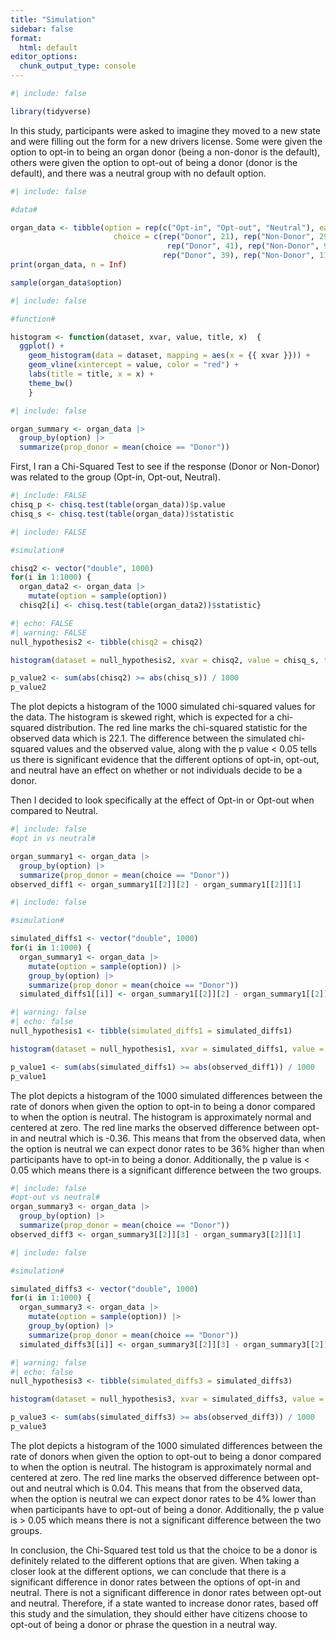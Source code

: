 ```yaml
---
title: "Simulation"
sidebar: false
format:
  html: default
editor_options: 
  chunk_output_type: console
---
```


```r
#| include: false

library(tidyverse)
```

In this study, participants were asked to imagine they moved to a new state and were filling out the form for a new drivers license. Some were given the option to opt-in to being an organ donor (being a non-donor is the default), others were given the option to opt-out of being a donor (donor is the default), and there was a neutral group with no default option.


```r
#| include: false

#data#

organ_data <- tibble(option = rep(c("Opt-in", "Opt-out", "Neutral"), each = 50),
                       choice = c(rep("Donor", 21), rep("Non-Donor", 29), 
                                   rep("Donor", 41), rep("Non-Donor", 9),
                                  rep("Donor", 39), rep("Non-Donor", 11)))
print(organ_data, n = Inf)

sample(organ_data$option)
```




```r
#| include: false

#function#

histogram <- function(dataset, xvar, value, title, x)  {
  ggplot() +
    geom_histogram(data = dataset, mapping = aes(x = {{ xvar }})) +
    geom_vline(xintercept = value, color = "red") +
    labs(title = title, x = x) +
    theme_bw()
    }
```

```r
#| include: false

organ_summary <- organ_data |>
  group_by(option) |>
  summarize(prop_donor = mean(choice == "Donor"))
```

First, I ran a Chi-Squared Test to see if the response (Donor or Non-Donor) was related to the group (Opt-in, Opt-out, Neutral).

```r
#| include: FALSE
chisq_p <- chisq.test(table(organ_data))$p.value
chisq_s <- chisq.test(table(organ_data))$statistic
```

```r
#| include: FALSE

#simulation#

chisq2 <- vector("double", 1000)
for(i in 1:1000) {
  organ_data2 <- organ_data |>
    mutate(option = sample(option)) 
  chisq2[i] <- chisq.test(table(organ_data2))$statistic}
```

```r
#| echo: FALSE
#| warning: FALSE
null_hypothesis2 <- tibble(chisq2 = chisq2)

histogram(dataset = null_hypothesis2, xvar = chisq2, value = chisq_s, title = "Simulated Chi-Squared Test Statistic", x = "Chi-Squared Values")

p_value2 <- sum(abs(chisq2) >= abs(chisq_s)) / 1000
p_value2
```

The plot depicts a histogram of the 1000 simulated chi-squared values for the data. The histogram is skewed right, which is expected for a chi-squared distribution. The red line marks the chi-squared statistic for the observed data which is 22.1. The difference between the simulated chi-squared values and the observed value, along with the p value < 0.05 tells us there is significant evidence that the different options of opt-in, opt-out, and neutral have an effect on whether or not individuals decide to be a donor.


Then I decided to look specifically at the effect of Opt-in or Opt-out when compared to Neutral.

```r
#| include: false 
#opt in vs neutral#

organ_summary1 <- organ_data |>
  group_by(option) |>
  summarize(prop_donor = mean(choice == "Donor"))
observed_diff1 <- organ_summary1[[2]][2] - organ_summary1[[2]][1]

```

```r
#| include: false

#simulation#

simulated_diffs1 <- vector("double", 1000)
for(i in 1:1000) {
  organ_summary1 <- organ_data |>
    mutate(option = sample(option)) |>
    group_by(option) |>
    summarize(prop_donor = mean(choice == "Donor"))
  simulated_diffs1[[i]] <- organ_summary1[[2]][2] - organ_summary1[[2]][1]}
```

```r
#| warning: false
#| echo: false
null_hypothesis1 <- tibble(simulated_diffs1 = simulated_diffs1)

histogram(dataset = null_hypothesis1, xvar = simulated_diffs1, value = observed_diff1, title = "Simulated Differences in Donor Rates Between Opt-in and Neutral", x = "Simulated Differences (Opt-in - Neutral)")

p_value1 <- sum(abs(simulated_diffs1) >= abs(observed_diff1)) / 1000
p_value1
```

The plot depicts a histogram of the 1000 simulated differences between the rate of donors when given the option to opt-in to being a donor compared to when the option is neutral. The histogram is approximately normal and centered at zero. The red line marks the observed difference between opt-in and neutral which is -0.36. This means that from the observed data, when the option is neutral we can expect donor rates to be 36% higher than when participants have to opt-in to being a donor. Additionally, the p value is < 0.05 which means there is a significant difference between the two groups.

```r
#| include: false
#opt-out vs neutral#
organ_summary3 <- organ_data |>
  group_by(option) |>
  summarize(prop_donor = mean(choice == "Donor"))
observed_diff3 <- organ_summary3[[2]][3] - organ_summary3[[2]][1]
```

```r
#| include: false

#simulation#

simulated_diffs3 <- vector("double", 1000)
for(i in 1:1000) {
  organ_summary3 <- organ_data |>
    mutate(option = sample(option)) |>
    group_by(option) |>
    summarize(prop_donor = mean(choice == "Donor"))
  simulated_diffs3[[i]] <- organ_summary3[[2]][3] - organ_summary3[[2]][1]}
```

```r
#| warning: false
#| echo: false
null_hypothesis3 <- tibble(simulated_diffs3 = simulated_diffs3)

histogram(dataset = null_hypothesis3, xvar = simulated_diffs3, value = observed_diff3, title = "Simulated Differences in Donor Rates Between Opt-out and Neutral", x = "Simulated Differences (Opt-out - Neutral)")

p_value3 <- sum(abs(simulated_diffs3) >= abs(observed_diff3)) / 1000
p_value3
```

The plot depicts a histogram of the 1000 simulated differences between the rate of donors when given the option to opt-out to being a donor compared to when the option is neutral. The histogram is approximately normal and centered at zero. The red line marks the observed difference between opt-out and neutral which is 0.04. This means that from the observed data, when the option is neutral we can expect donor rates to be 4% lower than when participants have to opt-out of being a donor. Additionally, the p value is > 0.05 which means there is not a significant difference between the two groups.



In conclusion, the Chi-Squared test told us that the choice to be a donor is definitely related to the different options that are given. When taking a closer look at the different options, we can conclude that there is a significant difference in donor rates between the options of opt-in and neutral. There is not a significant difference in donor rates between opt-out and neutral. Therefore, if a state wanted to increase donor rates, based off this study and the simulation, they should either have citizens choose to opt-out of being a donor or phrase the question in a neutral way.

